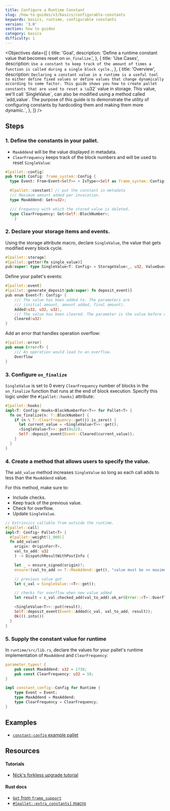 ```yaml
---
title: Configure a Runtime Constant
slug: /how-to-guides/v3/basics/configurable-constants
keywords: basics, runtime, configurable constants
version: '3.0'
section: how to guides
category: basics
difficulty: 1
---
```


<Objectives
  data={[
    {
      title: 'Goal',
      description:
        'Define a runtime constant value that becomes reset on `on_finalize`.',
    },
    {
      title: 'Use Cases',
      description: `Use a constant to keep track of the amount of times a function is called during a single block cycle.`,
    },
    {
      title: 'Overview',
      description: `Declaring a constant value in a runtime is a useful tool to either define fixed values or define values that change dynamically
         according to some factor. This guide shows you how to create pallet constants that are used to reset a \`u32\`
         value in storage. This value, we'll call \`SingleValue\`, can also be modified using a method called \`add_value\`.
         The purpose of this guide is to demonstrate the utility of configuring constants by hardcoding them and making them more
         dynamic.`,
    },
  ]}
/>

## Steps

### 1. Define the constants in your pallet.

- `MaxAddend` will be the value displayed in metadata.
- `ClearFrequency` keeps track of the block numbers and will
  be used to reset `SingleValue`:

```rust
#[pallet::config]
pub trait Config: frame_system::Config {
  type Event: From<Event<Self>> + IsType<<Self as frame_system::Config>::Event>;

  #[pallet::constant] // put the constant in metadata
  /// Maximum amount added per invocation.
  type MaxAddend: Get<u32>;

  /// Frequency with which the stored value is deleted.
  type ClearFrequency: Get<Self::BlockNumber>;
	}
```

### 2. Declare your storage items and events.

Using the storage attribute macro, declare `SingleValue`, the value that gets modified every block cycle.

```rust
#[pallet::storage]
#[pallet::getter(fn single_value)]
pub(super) type SingleValue<T: Config> = StorageValue<_, u32, ValueQuery>;
```

Define your pallet's events:

```rust
#[pallet::event]
#[pallet::generate_deposit(pub(super) fn deposit_event)]
pub enum Event<T: Config> {
    /// The value has been added to. The parameters are
    /// (initial amount, amount added, final amount).
    Added(u32, u32, u32),
    /// The value has been cleared. The parameter is the value before clearing.
    Cleared(u32)
}
```

Add an error that handles operation overflow:

```rust
#[pallet::error]
pub enum Error<T> {
	/// An operation would lead to an overflow.
	Overflow
}
```

### 3. Configure `on_finalize`

`SingleValue` is set to 0 every `ClearFrequency` number of blocks in the `on_finalize` function that
runs at the end of block execution. Specify this logic under the `#[pallet::hooks]` attribute:

```rust
#[pallet::hooks]
impl<T: Config> Hooks<BlockNumberFor<T>> for Pallet<T> {
  fn on_finalize(n: T::BlockNumber) {
    if (n % T::ClearFrequency::get()).is_zero() {
      let current_value = <SingleValue<T>>::get();
      <SingleValue<T>>::put(0u32);
      Self::deposit_event(Event::Cleared(current_value));
    }
  }
}
```

### 4. Create a method that allows users to specify the value.

The `add_value` method increases `SingleValue` so long as each call adds to less than the `MaxAddend` value.

For this method, make sure to:

- Include checks.
- Keep track of the previous value.
- Check for overflow.
- Update `SingleValue`.

```rust
// Extrinsics callable from outside the runtime.
#[pallet::call]
impl<T: Config> Pallet<T> {
  #[pallet::weight(1_000)]
  fn add_value(
    origin: OriginFor<T>,
    val_to_add: u32
    ) -> DispatchResultWithPostInfo {

    let _ = ensure_signed(origin)?;
    ensure!(val_to_add <= T::MaxAddend::get(), "value must be <= maximum add amount constant");

    // previous value got
    let c_val = SingleValue::<T>::get();

    // checks for overflow when new value added
    let result = c_val.checked_add(val_to_add).ok_or(Error::<T>::Overflow)?;

    <SingleValue<T>>::put(result);
    Self::deposit_event(Event::Added(c_val, val_to_add, result));
    Ok(().into())
  }
}
```

### 5. Supply the constant value for runtime

In `runtime/src/lib.rs`, declare the values for your pallet's runtime implementation of `MaxAddend` and `ClearFrequency`:

```rust
parameter_types! {
    pub const MaxAddend: u32 = 1738;
    pub const ClearFrequency: u32 = 10;
}

impl constant_config::Config for Runtime {
    type Event = Event;
    type MaxAddend = MaxAddend;
    type ClearFrequency = ClearFrequency;
}
```

## Examples

- [`constant-config` example pallet](https://github.com/substrate-developer-hub/substrate-how-to-guides/blob/main/example-code/template-node/pallets/configurable-constant/src/lib.rs)

## Resources

#### Tutorials

- [Nick's forkless upgrade tutorial](/tutorials/v3/forkless-upgrades)

#### Rust docs

- [`Get` from `frame_support`][get-trait-rustdocs]
- [`#[pallet::extra_constants]` macro][extra-constants-rustdocs]

[get-trait-rustdocs]: /rustdocs/latest/frame_support/traits/trait.Get.html
[extra-constants-rustdocs]: /rustdocs/latest/frame_support/attr.pallet.html#extra-constants-palletextra_constants-optional
